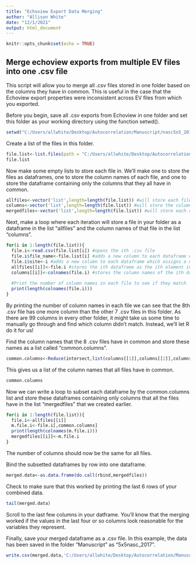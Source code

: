 ---
title: "Echoview Export Data Merging"
author: "Allison White"
date: "12/1/2021"
output: html_document
---

```{r setup, include=FALSE}
knitr::opts_chunk$set(echo = TRUE)
```

## Merge echoview exports from multiple EV files into one .csv file

This script will allow you to merge all .csv files stored in one folder based on the columns they have in common. This is useful in the case that the Echoview export properties were inconsistent across EV files from which you exported. 

Before you begin, save all .csv exports from Echoview in one folder and set this folder as your working directory using the function setwd().
```{r,echo=FALSE}
setwd("C:/Users/allwhite/Desktop/Autocorrelation/Manuscript/nasc5x5_2017/")
```

Create a list of the files in this folder.
```{r}
file.list<-list.files(path = "C:/Users/allwhite/Desktop/Autocorrelation/Manuscript/nasc5x5_2017/")
file.list
```

Now make some empty lists to store each file in. We'll make one to store the files as dataframes, one to store the column names of each file, and one to store the dataframe containing only the columns that they all have in common.
```{r}
allfiles<-vector('list',length=length(file.list)) #will store each file as a dataframe
columns<-vector('list',length=length(file.list)) #will store the column names in each dataframe
mergedfiles<-vector('list',length=length(file.list)) #will store each dataframe with only the columns that they all have in common
```

Next, make a loop where each iteration will store a file in your folder as a dataframe in the list "allfiles" and the column names of that file in the list "columns".
```{r}
for(i in 1:length(file.list)){
  file.i<-read.csv(file.list[i]) #opens the ith .csv file
  file.i$file_name<-file.list[i] #adds a new column to each dataframe which contains the name of the original file
  file.i$site<-i #adds a new column to each dataframe which assigns a number to each file
  allfiles[[i]]<-file.i #stores the ith dataframe as the ith element in the list "allfiles"
  columns[[i]]<-colnames(file.i) #stores the column names of the ith dataframe as the ith element in the list "columns"
  
  #Print the number of column names in each file to see if they match
  print(length(colnames(file.i)))
}
```
By printing the number of column names in each file we can see that the 8th .csv file has one more column than the other 7 .csv files in this folder. As there are 99 columns in every other folder, it might take us some time to manually go through and find which column didn't match. Instead, we'll let R do it for us!

Find the column names that the 8 .csv files have in common and store these names as a list called "common.columns".
```{r}
common.columns<-Reduce(intersect,list(columns[[1]],columns[[2]],columns[[3]],columns[[4]],columns[[5]],columns[[6]],columns[[7]],columns[[8]])) #You will have to change the number of columns[[]] here based on how many files you are merging.
```

This gives us a list of the column names that all files have in common.
```{r}
common.columns
```

Now we can write a loop to subset each dataframe by the common.columns list and store these dataframes containing only columns that all the files have in the list "mergedfiles" that we created earlier.
```{r}
for(i in 1:length(file.list)){
  file.i<-allfiles[[i]]
  m.file.i<-file.i[,common.columns]
  print(length(colnames(m.file.i)))
  mergedfiles[[i]]<-m.file.i
}
```
The number of columns should now be the same for all files.

Bind the subsetted dataframes by row into one dataframe.
```{r}
merged.data<-as.data.frame(do.call(rbind,mergedfiles))
```

Check to make sure that this worked by printing the last 6 rows of your combined data. 
```{r}
tail(merged.data)
```
Scroll to the last few columns in your datframe. You'll know that the merging worked if the values in the last four or so columns look reasonable for the variables they represent.

Finally, save your merged dataframe as a .csv file. In this example, the data has been saved in the folder "Manuscript" as "5x5nasc_2017".
```{r,echo=FALSE}
write.csv(merged.data,'C:/Users/allwhite/Desktop/Autocorrelation/Manuscript/5x5nasc_2017.csv')
```